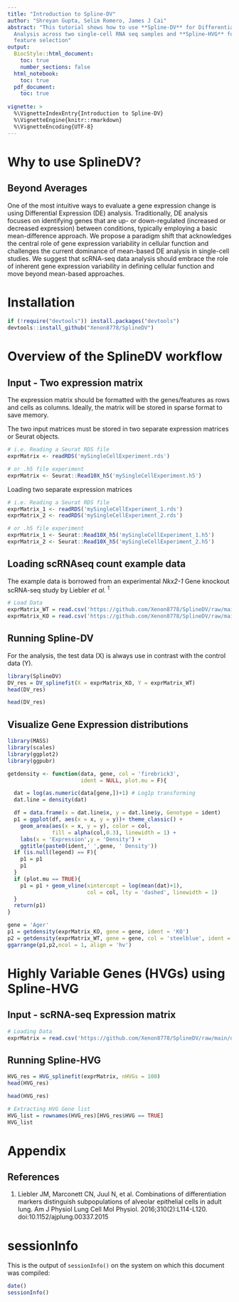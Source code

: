 ---
title: "Introduction to Spline-DV"
author: "Shreyan Gupta, Selim Romero, James J Cai"
abstract: "This tutorial shows how to use **Spline-DV** for Differential Variability
  Analysis across two single-cell RNA seq samples and **Spline-HVG** for highly variable
  feature selection"
output:
  BiocStyle::html_document:
    toc: true
    number_sections: false
  html_notebook:
    toc: true
  pdf_document:
    toc: true
    
vignette: >
  %\VignetteIndexEntry{Introduction to Spline-DV}
  %\VignetteEngine{knitr::rmarkdown}
  %\VignetteEncoding{UTF-8}
---

# Why to use SplineDV? 
## Beyond Averages
One of the most intuitive ways to evaluate a gene expression change is using Differential Expression (DE) analysis. Traditionally, DE analysis focuses on identifying genes that are up- or down-regulated (increased or decreased expression) between conditions, typically employing a basic mean-difference approach. We propose a paradigm shift that acknowledges the central role of gene expression variability in cellular function and challenges the current dominance of mean-based DE analysis in single-cell studies. We suggest that scRNA-seq data analysis should embrace the role of inherent gene expression variability in defining cellular function and move beyond mean-based approaches. 

# Installation
```{r Installation, eval=FALSE}
if (!require("devtools")) install.packages("devtools")
devtools::install_github("Xenon8778/SplineDV")
```


# Overview of the SplineDV workflow 
## Input - Two expression matrix 
The expression matrix should be formatted with the genes/features as rows and cells as columns.  Ideally, the matrix will be stored in sparse format to save memory.

The two input matrices must be stored in two separate expression matrices or Seurat objects.

```{r loadingSingleExprMat, eval=FALSE}
# i.e. Reading a Seurat RDS file
exprMatrix <- readRDS('mySingleCellExperiment.rds')

# or .h5 file experiment
exprMatrix <- Seurat::Read10X_h5('mySingleCellExperiment.h5')
```

Loading two separate expression matrices
```{r loadingSeparateExprMat, eval=FALSE}
# i.e. Reading a Seurat RDS file
exprMatrix_1 <- readRDS('mySingleCellExperiment_1.rds')
exprMatrix_2 <- readRDS('mySingleCellExperiment_2.rds')

# or .h5 file experiment
exprMatrix_1 <- Seurat::Read10X_h5('mySingleCellExperiment_1.h5')
exprMatrix_2 <- Seurat::Read10X_h5('mySingleCellExperiment_2.h5')
```

## Loading scRNAseq count example data
The example data is borrowed from an experimental *Nkx2-1* Gene knockout scRNA-seq study by Liebler *et al.* ^1^

```{r loadingExampledata}
# Load Data
exprMatrix_WT = read.csv('https://github.com/Xenon8778/SplineDV/raw/main/data/WTdata.csv', row.names = 1) # WT Sample
exprMatrix_KO = read.csv('https://github.com/Xenon8778/SplineDV/raw/main/data/KOdata.csv', row.names = 1) # KO Sample
```

## Running Spline-DV
For the analysis, the test data (X) is always use in contrast with the control data (Y).
```{r runSplineDV, results='hide'}
library(SplineDV)
DV_res = DV_splinefit(X = exprMatrix_KO, Y = exprMatrix_WT)
head(DV_res)
```

```{r showResults, echo=FALSE}
head(DV_res)
```

## Visualize Gene Expression distributions

```{r}
library(MASS)
library(scales)
library(ggplot2)
library(ggpubr)

getdensity <- function(data, gene, col = 'firebrick3',
                       ident = NULL, plot.mu = F){

  dat = log(as.numeric(data[gene,])+1) # Log1p transforming
  dat.line = density(dat)

  df = data.frame(x = dat.line$x, y = dat.line$y, Genotype = ident)
  p1 = ggplot(df, aes(x = x, y = y))+ theme_classic() +
    geom_area(aes(x = x, y = y), color = col,
              fill = alpha(col,0.3), linewidth = 1) +
    labs(x = 'Expression',y = 'Density') +
    ggtitle(paste0(ident,' ',gene, ' Density'))
  if (is.null(legend) == F){
    p1 = p1
    p1
  }
  if (plot.mu == TRUE){
    p1 = p1 + geom_vline(xintercept = log(mean(dat)+1),
                         col = col, lty = 'dashed', linewidth = 1)
  }
  return(p1)
}

gene = 'Ager'
p1 = getdensity(exprMatrix_KO, gene = gene, ident = 'KO')
p2 = getdensity(exprMatrix_WT, gene = gene, col = 'steelblue', ident = 'WT')
ggarrange(p1,p2,ncol = 1, align = 'hv')
```

 
# Highly Variable Genes (HVGs) using Spline-HVG 
## Input - scRNA-seq Expression matrix 
```{r}
# Loading Data
exprMatrix = read.csv('https://github.com/Xenon8778/SplineDV/raw/main/data/WTdata.csv', row.names = 1) # WT Sample
```
## Running Spline-HVG
```{r runSplineHVG, results='hide'}
HVG_res = HVG_splinefit(exprMatrix, nHVGs = 100)
head(HVG_res)
```

```{r showHVGResults, echo=FALSE}
head(HVG_res)
```

```{r showHVGList}
# Extracting HVG Gene list
HVG_list = rownames(HVG_res)[HVG_res$HVG == TRUE]
HVG_list
```

# Appendix
## References
1. Liebler JM, Marconett CN, Juul N, et al. Combinations of differentiation markers distinguish subpopulations of alveolar epithelial cells in adult lung. Am J Physiol Lung Cell Mol Physiol. 2016;310(2):L114-L120. doi:10.1152/ajplung.00337.2015

# sessionInfo
This is the output of `sessionInfo()` on the system on which this document was compiled:
```{r}
date()
sessionInfo()
```
